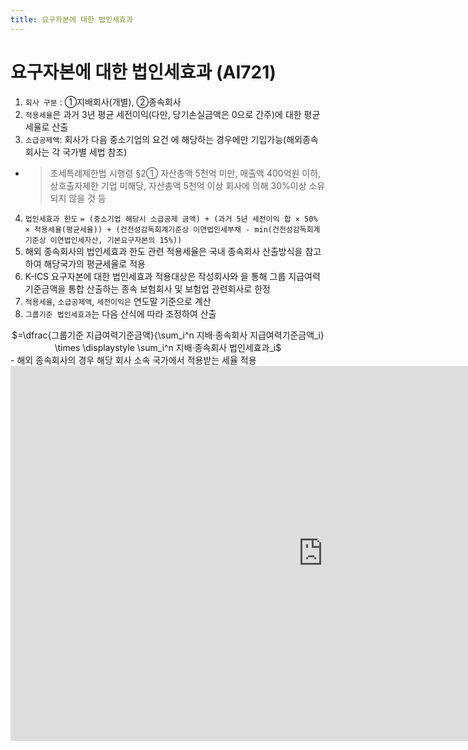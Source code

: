 ```yaml
---
title: 요구자본에 대한 법인세효과
---
```

# 요구자본에 대한 법인세효과 (AI721)

<Accordion multiple activeIndex={[]}>
<AccordionTab header="[작성 요령]">

1. `회사 구분` : ①지배회사(개별), ②종속회사
2. `적용세율`은 과거 3년 평균 세전이익(다만, 당기손실금액은 0으로 간주)에 대한 평균세율로 산출
3. `소급공제액`: 회사가 다음 중소기업의 요건 에 해당하는 경우에만 기입가능(해외종속회사는 각 국가별 세법 참조)
  - > 조세특례제한법 시행령 §2① 자산총액 5천억 미만, 매출액 400억원 이하, 상호출자제한 기업 미해당, 자산총액 5천억 이상 회사에 의해 30%이상 소유되지 않을 것 등
4. `법인세효과 한도` `= (중소기업 해당시 소급공제 금액) + (과거 5년 세전이익 합 × 50% × 적용세율(평균세율)) + (건전성감독회계기준상 이연법인세부채 - min(건전성감독회계기준상 이연법인세자산, 기본요구자본의 15%))`
5. 해외 종속회사의 법인세효과 한도 관련 적용세율은 국내 종속회사 산출방식을 참고하여 해당국가의 평균세율로 적용
6. K-ICS 요구자본에 대한 법인세효과 적용대상은 작성회사와 <OverlayDemo id ="계정별합산"/>을 통해 그룹 지급여력기준금액을 통합 산출하는 종속 보험회사 및 보험업 관련회사로 한정
7. `적용세율`, `소급공제액`, `세전이익은` 연도말 기준으로 계산
8. `그룹기준 법인세효과`는 다음 산식에 따라 조정하여 산출
<Math>
그룹기준 법인세효과
<center>
$=\dfrac{그룹기준 지급여력기준금액}{\sum_i^n 지배·종속회사 지급여력기준금액_i} \times \displaystyle \sum_i^n 지배·종속회사 법인세효과_i$
</center>
<SCard>
- 해외 종속회사의 경우 해당 회사 소속 국가에서 적용받는 세율 적용
</SCard>
</Math>

</AccordionTab>
</Accordion>

<br/>

<iframe width="1000" height="600" frameBorder="0" scrolling="no"
src="https://onedrive.live.com/embed?resid=AB5F66CE0CF8D024%2116554&authkey=%21ACzRWZavyE-79hc&em=2
&AllowTyping=True
&wdAllowInteractivity=False&ActiveCell='2-5'!F10&Item='2-5'!A7:T40
&wdHideGridlines=True
&wdDownloadButton=False
&waccluster=PSG3">
</iframe>
